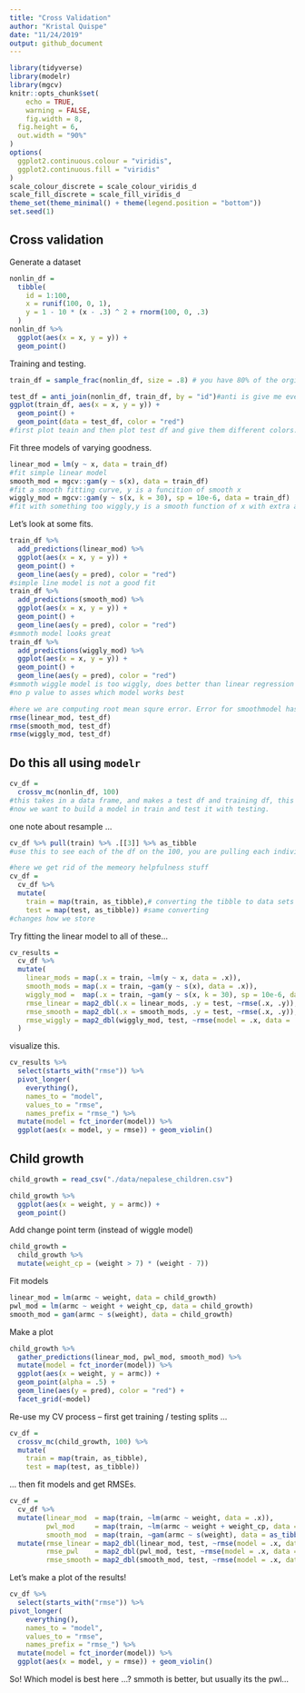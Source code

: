 ```yaml
---
title: "Cross Validation"
author: "Kristal Quispe"
date: "11/24/2019"
output: github_document
---
```


```r
library(tidyverse)
library(modelr)
library(mgcv)
knitr::opts_chunk$set(
	echo = TRUE,
	warning = FALSE,
	fig.width = 8, 
  fig.height = 6,
  out.width = "90%"
)
options(
  ggplot2.continuous.colour = "viridis",
  ggplot2.continuous.fill = "viridis"
)
scale_colour_discrete = scale_colour_viridis_d
scale_fill_discrete = scale_fill_viridis_d
theme_set(theme_minimal() + theme(legend.position = "bottom"))
set.seed(1)
```


## Cross validation

Generate a dataset

```r
nonlin_df = 
  tibble(
    id = 1:100,
    x = runif(100, 0, 1),
    y = 1 - 10 * (x - .3) ^ 2 + rnorm(100, 0, .3)
  )
nonlin_df %>% 
  ggplot(aes(x = x, y = y)) + 
  geom_point()
```


Training and testing.


```r
train_df = sample_frac(nonlin_df, size = .8) # you have 80% of the orginal data sets

test_df = anti_join(nonlin_df, train_df, by = "id")#anti is give me everything in the nonlin data set that is not in the train data set
ggplot(train_df, aes(x = x, y = y)) + 
  geom_point() + 
  geom_point(data = test_df, color = "red")
#first plot teain and then plot test df and give them different colors. We are going to take the the black points (in train dataset) to fit your model and then seen how well the modelse make predictions about the red points(testing)
```

Fit three models of varying goodness.

```r
linear_mod = lm(y ~ x, data = train_df)
#fit simple linear model
smooth_mod = mgcv::gam(y ~ s(x), data = train_df)
#fit a smooth fitting curve, y is a funcition of smooth x
wiggly_mod = mgcv::gam(y ~ s(x, k = 30), sp = 10e-6, data = train_df)
#fit with something too wiggly,y is a smooth function of x with extra arguments to make it not work. 
```

Let's look at some fits.

```r
train_df %>% 
  add_predictions(linear_mod) %>% 
  ggplot(aes(x = x, y = y)) + 
  geom_point() +
  geom_line(aes(y = pred), color = "red")
#simple line model is not a good fit
train_df %>% 
  add_predictions(smooth_mod) %>% 
  ggplot(aes(x = x, y = y)) + 
  geom_point() +
  geom_line(aes(y = pred), color = "red")
#smmoth model looks great
train_df %>% 
  add_predictions(wiggly_mod) %>% 
  ggplot(aes(x = x, y = y)) + 
  geom_point() +
  geom_line(aes(y = pred), color = "red")
#smmoth wiggle model is too wiggly, does better than linear regression but not best. 
#no p value to asses which model works best 
```

```r
#here we are computing root mean squre error. Error for smoothmodel has the least error. aka best model. Here you are getting prediction error. You use rmse on test df not the train df, beucase you want to test on a furture data set/data you havent seen before. 
rmse(linear_mod, test_df)
rmse(smooth_mod, test_df)
rmse(wiggly_mod, test_df)
```


## Do this all using `modelr`

```r
cv_df = 
  crossv_mc(nonlin_df, 100) 
#this takes in a data frame, and makes a test df and training df, this will generate 100 training testing pairs
#now we want to build a model in train and test it with testing. 
```


one note about resample ...

```r

cv_df %>% pull(train) %>% .[[3]] %>% as_tibble
#use this to see each of the df on the 100, you are pulling each individual row, and look at them in a tibble
```

```r
#here we get rid of the memeory helpfulness stuff
cv_df =
  cv_df %>% 
  mutate(
    train = map(train, as_tibble),# converting the tibble to data sets
    test = map(test, as_tibble)) #same converting
#changes how we store
```

Try fitting the linear model to all of these...

```r
cv_results = 
  cv_df %>% 
  mutate(
    linear_mods = map(.x = train, ~lm(y ~ x, data = .x)),
    smooth_mods = map(.x = train, ~gam(y ~ s(x), data = .x)),
    wiggly_mod =  map(.x = train, ~gam(y ~ s(x, k = 30), sp = 10e-6, data = .x)),
    rmse_linear = map2_dbl(.x = linear_mods, .y = test, ~rmse(.x, .y)),
    rmse_smooth = map2_dbl(.x = smooth_mods, .y = test, ~rmse(.x, .y)),
    rmse_wiggly = map2_dbl(wiggly_mod, test, ~rmse(model = .x, data = .y))
  )
```


visualize this.

```r
cv_results %>% 
  select(starts_with("rmse")) %>% 
  pivot_longer(
    everything(),
    names_to = "model", 
    values_to = "rmse",
    names_prefix = "rmse_") %>% 
  mutate(model = fct_inorder(model)) %>% 
  ggplot(aes(x = model, y = rmse)) + geom_violin()
```


## Child growth

```r
child_growth = read_csv("./data/nepalese_children.csv")
```

```r
child_growth %>% 
  ggplot(aes(x = weight, y = armc)) + 
  geom_point()
```

Add change point term (instead of wiggle model)

```r
child_growth =
  child_growth %>% 
  mutate(weight_cp = (weight > 7) * (weight - 7))
```

Fit models

```r
linear_mod = lm(armc ~ weight, data = child_growth)
pwl_mod = lm(armc ~ weight + weight_cp, data = child_growth)
smooth_mod = gam(armc ~ s(weight), data = child_growth)
```

Make a plot

```r
child_growth %>% 
  gather_predictions(linear_mod, pwl_mod, smooth_mod) %>% 
  mutate(model = fct_inorder(model)) %>% 
  ggplot(aes(x = weight, y = armc)) + 
  geom_point(alpha = .5) +
  geom_line(aes(y = pred), color = "red") + 
  facet_grid(~model)
```


Re-use my CV process -- first get training / testing splits ... 

```r
cv_df =
  crossv_mc(child_growth, 100) %>% 
  mutate(
    train = map(train, as_tibble),
    test = map(test, as_tibble))
```

... then fit models and get RMSEs.

```r
cv_df = 
  cv_df %>% 
  mutate(linear_mod  = map(train, ~lm(armc ~ weight, data = .x)),
         pwl_mod     = map(train, ~lm(armc ~ weight + weight_cp, data = .x)),
         smooth_mod  = map(train, ~gam(armc ~ s(weight), data = as_tibble(.x)))) %>% 
  mutate(rmse_linear = map2_dbl(linear_mod, test, ~rmse(model = .x, data = .y)),
         rmse_pwl    = map2_dbl(pwl_mod, test, ~rmse(model = .x, data = .y)),
         rmse_smooth = map2_dbl(smooth_mod, test, ~rmse(model = .x, data = .y)))
```

Let's make a plot of the results!

```r
cv_df %>% 
  select(starts_with("rmse")) %>% 
pivot_longer(
    everything(),
    names_to = "model", 
    values_to = "rmse",
    names_prefix = "rmse_") %>% 
  mutate(model = fct_inorder(model)) %>% 
  ggplot(aes(x = model, y = rmse)) + geom_violin()
```

So! Which model is best here ...?
smmoth is better, but usually its the pwl...

